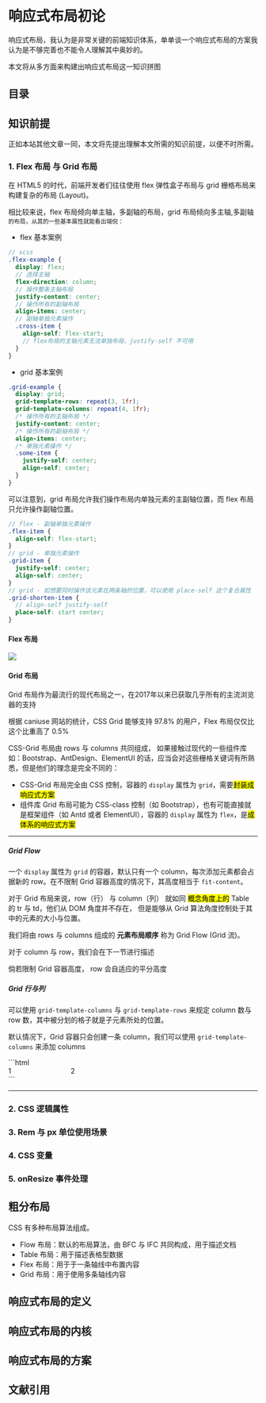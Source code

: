 

# 响应式布局初论

响应式布局，我认为是非常关键的前端知识体系，单单谈一个响应式布局的方案我认为是不够完善也不能令人理解其中奥妙的。

本文将从多方面来构建出响应式布局这一知识拼图

## 目录

## 知识前提

正如本站其他文章一同，本文将先提出理解本文所需的知识前提，以便不时所需。

### 1. Flex 布局 与 Grid 布局

在 HTML5 的时代，前端开发者们往往使用 flex 弹性盒子布局与 grid 栅格布局来构建复杂的布局 (Layout)。

相比较来说，flex 布局倾向单主轴，多副轴的布局，grid 布局倾向多主轴,多副轴<Sup title="grid布局的主轴为行级格式上下文轴，由writing-mode属性操作" />的布局，从其的一些基本属性就能看出端倪：

- flex 基本案例

```scss
// scss
.flex-example {
  display: flex;
  // 选择主轴
  flex-direction: column;
  // 操作整条主轴布局
  justify-content: center;
  // 操作所有的副轴布局
  align-items: center;
  // 副轴单独元素操作
  .cross-item {
    align-self: flex-start;
    // flex布局的主轴元素无法单独布局，justify-self 不可用
  }
}
```

- grid 基本案例

```scss
.grid-example {
  display: grid;
  grid-template-rows: repeat(3, 1fr);
  grid-template-columns: repeat(4, 1fr);
  /* 操作所有的主轴布局 */
  justify-content: center;
  /* 操作所有的副轴布局 */
  align-items: center;
  /* 单独元素操作 */
  .some-item {
    justify-self: center;
    align-self: center;
  }
}
```

可以注意到，grid 布局允许我们操作布局内单独元素的主副轴位置，而 flex 布局只允许操作副轴位置。

```scss
// flex - 副轴单独元素操作
.flex-item {
  align-self: flex-start;
}
// grid - 单独元素操作
.grid-item {
  justify-self: center;
  align-self: center;
}
// grid - 如想要同时操作该元素在两条轴的位置，可以使用 place-self 这个复合属性
.grid-shorten-item {
  // align-self justify-self
  place-self: start center;
}
```

#### Flex 布局

<Image src={mainFlexPng} />

<FlexDemo />

#### Grid 布局

<Aside title="浏览器是否支持使用 Grid 布局？">
  Grid 布局作为最流行的现代布局之一，在2017年以来已获取几乎所有的主流浏览器的支持

根据 <Link target="_blank" to="https://caniuse.com/css-grid">caniuse</Link> 网站的统计，CSS Grid 能够支持 97.8% 的用户，Flex 布局仅仅比这个比重高了 0.5%

</Aside>

CSS-Grid 布局由 rows 与 columns 共同组成， 如果接触过现代的一些组件库如：Bootstrap、AntDesign、ElementUI 的话，应当会对这些栅格关键词有所熟悉，但是他们的理念是完全不同的：

- CSS-Grid 布局完全由 CSS 控制，容器的 `display` 属性为 `grid`，需要<Mark>封装成响应式方案</Mark>
- 组件库 Grid 布局可能为 CSS-class 控制（如 Bootstrap），也有可能直接就是框架组件（如 Antd 或者 ElementUI），容器的 `display` 属性为 `flex`，是<Mark>成体系的响应式方案</Mark>

---

##### Grid Flow

一个 `display` 属性为 `grid` 的容器，默认只有一个 column，每次添加元素都会占据新的 row。在不限制 Grid 容器高度的情况下，其高度相当于 `fit-content`。

<Aside title="简单描述行与列">
对于 Grid 布局来说，row（行） 与 column（列） 就如同 <Mark>概念角度上的</Mark> Table 的 tr 与 td，他们从 DOM
角度并不存在， 但是能够从 Grid 算法角度控制处于其中的元素的大小与位置。

我们将由 rows 与 columns 组成的 **元素布局顺序** 称为 Grid Flow (Grid 流)。

对于 column 与 row，我们会在下一节进行描述

</Aside>

<GridDefaultDemo />

倘若限制 Grid 容器高度， row 会自适应的平分高度

<GridDefaultDivideHeightDemo />

##### Grid 行与列

可以使用 `grid-template-columns` 与 `grid-template-rows` 来规定 column 数与 row 数，其中被分划的格子就是子元素所处的位置。

默认情况下，Grid 容器只会创建一条 column，我们可以使用 `grid-template-columns` 来添加 columns

<GridColumnsDemo> 
```html
<style>
  .grid-box {
    display: grid;
    grid-template-columns: 25% 75%;
  }
  .grid-item {
    display: grid;
    place-content: center;
    height: 100px;
    border: 2px solid hsl(210deg 8% 50%);
    border-radius: 3px;
    background: hsl(210deg 15% 20%);
    color: white;
    font-size: 1.325rem;
    font-weight: bold;
  }
  .grid-item:first-child {
    margin-right: 2px;
  }
  .grid-item:last-child {
    margin-left: 2px;
  }
</style>

<div class="grid-box">
  <div class="grid-child">1</div>
  <div class="grid-child">2</div>
</div>
```
</GridColumnsDemo>

---

### 2. CSS 逻辑属性

### 3. Rem 与 px 单位使用场景

### 4. CSS 变量

### 5. onResize 事件处理

## 粗分布局

CSS 有多种布局算法组成。

- Flow 布局：默认的布局算法，由 BFC 与 IFC 共同构成，用于描述文档
- Table 布局：用于描述表格型数据
- Flex 布局：用于于一条轴线中布置内容
- Grid 布局：用于使用多条轴线内容

## 响应式布局的定义

## 响应式布局的内核

## 响应式布局的方案

## 文献引用

<Quote
  title="Relationship of grid layout with other layout methods ———————— mozilla "
  to="https://developer.mozilla.org/en-US/docs/Web/CSS/CSS_grid_layout/Relationship_of_grid_layout_with_other_layout_methods#grid_and_flexbox"
/>
<Quote
  title="To Grid or to Flex? ———————— Michelle Barker"
  to="https://css-irl.info/to-grid-or-to-flex/"
/>
<Quote
  title="Quick! What’s the Difference Between Flexbox and Grid? ———————— Chris Coyier"
  to="https://css-tricks.com/quick-whats-the-difference-between-flexbox-and-grid/"
/>
<Quote
  title="An Interactive Guide to CSS Grid ———————— Josh W Comeau"
  to="https://www.joshwcomeau.com/css/interactive-guide-to-grid/"
/>
